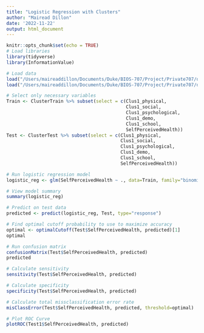 ```yaml
---
title: "Logistic Regression with Clusters"
author: "Mairead Dillon"
date: '2022-11-22'
output: html_document
---
```


```r
knitr::opts_chunk$set(echo = TRUE)
# Load libraries
library(tidyverse)
library(InformationValue)

# Load data
load("/Users/maireaddillon/Documents/Duke/BIOS-707/Project/Private707/data/Cluster Data/ClusterTrain.RData")
load("/Users/maireaddillon/Documents/Duke/BIOS-707/Project/Private707/data/Cluster Data/ClusterTest.RData")
```
   
```r
# Select only necessary variables
Train <- ClusterTrain %>% subset(select = c(Clus1_physical,
                                            Clus1_social,
                                            Clus1_psychological,
                                            Clus1_demo,
                                            Clus1_school,
                                            SelfPerceivedHealth))
Test <- ClusterTest %>% subset(select = c(Clus1_physical,
                                          Clus1_social,
                                          Clus1_psychological,
                                          Clus1_demo,
                                          Clus1_school,
                                          SelfPerceivedHealth))
```
   
```r
# Run logistic regression model
logistic_reg <- glm(SelfPerceivedHealth ~ ., data=Train, family="binomial")

# View model summary
summary(logistic_reg)
```
    
```r
# Predict on test data
predicted <- predict(logistic_reg, Test, type="response")

# Find optimal cutoff probability to use to maximize accuracy
optimal <- optimalCutoff(Test$SelfPerceivedHealth, predicted)[1]
optimal
```
   
```r
# Run confusion matrix
confusionMatrix(Test$SelfPerceivedHealth, predicted)
predicted
```
    
```r
# Calculate sensitivity
sensitivity(Test$SelfPerceivedHealth, predicted)

# Calculate specificity
specificity(Test$SelfPerceivedHealth, predicted)

# Calculate total missclassification error rate
misClassError(Test$SelfPerceivedHealth, predicted, threshold=optimal)
```
    
```r
# Plot ROC Curve
plotROC(Test1$SelfPerceivedHealth, predicted)
```

